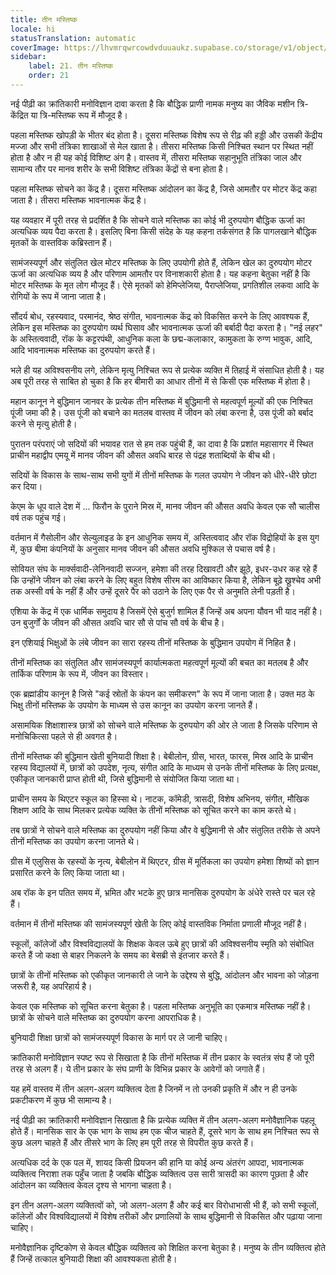 ```yaml
---
title: तीन मस्तिष्क
locale: hi
statusTranslation: automatic
coverImage: https://lhvmrqwrcowdvduuaukz.supabase.co/storage/v1/object/public/strapi-uploads/small_cover-educacion-fundamental.webp-2d51a7828a2b1309555be27f7e2a61a0.webp
sidebar:
    label: 21. तीन मस्तिष्क
    order: 21
---
```

नई पीढ़ी का क्रांतिकारी मनोविज्ञान दावा करता है कि बौद्धिक प्राणी नामक मनुष्य का जैविक मशीन त्रि-केंद्रित या त्रि-मस्तिष्क रूप में मौजूद है।

पहला मस्तिष्क खोपड़ी के भीतर बंद होता है। दूसरा मस्तिष्क विशेष रूप से रीढ़ की हड्डी और उसकी केंद्रीय मज्जा और सभी तंत्रिका शाखाओं से मेल खाता है। तीसरा मस्तिष्क किसी निश्चित स्थान पर स्थित नहीं होता है और न ही यह कोई विशिष्ट अंग है। वास्तव में, तीसरा मस्तिष्क सहानुभूति तंत्रिका जाल और सामान्य तौर पर मानव शरीर के सभी विशिष्ट तंत्रिका केंद्रों से बना होता है।

पहला मस्तिष्क सोचने का केंद्र है। दूसरा मस्तिष्क आंदोलन का केंद्र है, जिसे आमतौर पर मोटर केंद्र कहा जाता है। तीसरा मस्तिष्क भावनात्मक केंद्र है।

यह व्यवहार में पूरी तरह से प्रदर्शित है कि सोचने वाले मस्तिष्क का कोई भी दुरुपयोग बौद्धिक ऊर्जा का अत्यधिक व्यय पैदा करता है। इसलिए बिना किसी संदेह के यह कहना तर्कसंगत है कि पागलखाने बौद्धिक मृतकों के वास्तविक कब्रिस्तान हैं।

सामंजस्यपूर्ण और संतुलित खेल मोटर मस्तिष्क के लिए उपयोगी होते हैं, लेकिन खेल का दुरुपयोग मोटर ऊर्जा का अत्यधिक व्यय है और परिणाम आमतौर पर विनाशकारी होता है। यह कहना बेतुका नहीं है कि मोटर मस्तिष्क के मृत लोग मौजूद हैं। ऐसे मृतकों को हेमिप्लेजिया, पैराप्लेजिया, प्रगतिशील लकवा आदि के रोगियों के रूप में जाना जाता है।

सौंदर्य बोध, रहस्यवाद, परमानंद, श्रेष्ठ संगीत, भावनात्मक केंद्र को विकसित करने के लिए आवश्यक हैं, लेकिन इस मस्तिष्क का दुरुपयोग व्यर्थ घिसाव और भावनात्मक ऊर्जा की बर्बादी पैदा करता है। "नई लहर" के अस्तित्ववादी, रॉक के कट्टरपंथी, आधुनिक कला के छद्म-कलाकार, कामुकता के रुग्ण भावुक, आदि, आदि भावनात्मक मस्तिष्क का दुरुपयोग करते हैं।

भले ही यह अविश्वसनीय लगे, लेकिन मृत्यु निश्चित रूप से प्रत्येक व्यक्ति में तिहाई में संसाधित होती है। यह अब पूरी तरह से साबित हो चुका है कि हर बीमारी का आधार तीनों में से किसी एक मस्तिष्क में होता है।

महान कानून ने बुद्धिमान जानवर के प्रत्येक तीन मस्तिष्क में बुद्धिमानी से महत्वपूर्ण मूल्यों की एक निश्चित पूंजी जमा की है। उस पूंजी को बचाने का मतलब वास्तव में जीवन को लंबा करना है, उस पूंजी को बर्बाद करने से मृत्यु होती है।

पुरातन परंपराएं जो सदियों की भयावह रात से हम तक पहुंची हैं, का दावा है कि प्रशांत महासागर में स्थित प्राचीन महाद्वीप एमयू में मानव जीवन की औसत अवधि बारह से पंद्रह शताब्दियों के बीच थी।

सदियों के विकास के साथ-साथ सभी युगों में तीनों मस्तिष्क के गलत उपयोग ने जीवन को धीरे-धीरे छोटा कर दिया।

केएम के धूप वाले देश में ... फिरौन के पुराने मिस्र में, मानव जीवन की औसत अवधि केवल एक सौ चालीस वर्ष तक पहुंच गई।

वर्तमान में गैसोलीन और सेल्युलाइड के इन आधुनिक समय में, अस्तित्ववाद और रॉक विद्रोहियों के इस युग में, कुछ बीमा कंपनियों के अनुसार मानव जीवन की औसत अवधि मुश्किल से पचास वर्ष है।

सोवियत संघ के मार्क्सवादी-लेनिनवादी सज्जन, हमेशा की तरह दिखावटी और झूठे, इधर-उधर कह रहे हैं कि उन्होंने जीवन को लंबा करने के लिए बहुत विशेष सीरम का आविष्कार किया है, लेकिन बूढ़े ख्रुश्चेव अभी तक अस्सी वर्ष के नहीं हैं और उन्हें दूसरे पैर को उठाने के लिए एक पैर से अनुमति लेनी पड़ती है।

एशिया के केंद्र में एक धार्मिक समुदाय है जिसमें ऐसे बुजुर्ग शामिल हैं जिन्हें अब अपना यौवन भी याद नहीं है। उन बुजुर्गों के जीवन की औसत अवधि चार सौ से पांच सौ वर्ष के बीच है।

इन एशियाई भिक्षुओं के लंबे जीवन का सारा रहस्य तीनों मस्तिष्क के बुद्धिमान उपयोग में निहित है।

तीनों मस्तिष्क का संतुलित और सामंजस्यपूर्ण कार्यात्मकता महत्वपूर्ण मूल्यों की बचत का मतलब है और तार्किक परिणाम के रूप में, जीवन का विस्तार।

एक ब्रह्मांडीय कानून है जिसे "कई स्रोतों के कंपन का समीकरण" के रूप में जाना जाता है। उक्त मठ के भिक्षु तीनों मस्तिष्क के उपयोग के माध्यम से उस कानून का उपयोग करना जानते हैं।

असामयिक शिक्षाशास्त्र छात्रों को सोचने वाले मस्तिष्क के दुरुपयोग की ओर ले जाता है जिसके परिणाम से मनोचिकित्सा पहले से ही अवगत है।

तीनों मस्तिष्क की बुद्धिमान खेती बुनियादी शिक्षा है। बेबीलोन, ग्रीस, भारत, फारस, मिस्र आदि के प्राचीन रहस्य विद्यालयों में, छात्रों को उपदेश, नृत्य, संगीत आदि के माध्यम से उनके तीनों मस्तिष्क के लिए प्रत्यक्ष, एकीकृत जानकारी प्राप्त होती थी, जिसे बुद्धिमानी से संयोजित किया जाता था।

प्राचीन समय के थिएटर स्कूल का हिस्सा थे। नाटक, कॉमेडी, त्रासदी, विशेष अभिनय, संगीत, मौखिक शिक्षण आदि के साथ मिलकर प्रत्येक व्यक्ति के तीनों मस्तिष्क को सूचित करने का काम करते थे।

तब छात्रों ने सोचने वाले मस्तिष्क का दुरुपयोग नहीं किया और वे बुद्धिमानी से और संतुलित तरीके से अपने तीनों मस्तिष्क का उपयोग करना जानते थे।

ग्रीस में एलुसिस के रहस्यों के नृत्य, बेबीलोन में थिएटर, ग्रीस में मूर्तिकला का उपयोग हमेशा शिष्यों को ज्ञान प्रसारित करने के लिए किया जाता था।

अब रॉक के इन पतित समय में, भ्रमित और भटके हुए छात्र मानसिक दुरुपयोग के अंधेरे रास्ते पर चल रहे हैं।

वर्तमान में तीनों मस्तिष्क की सामंजस्यपूर्ण खेती के लिए कोई वास्तविक निर्माता प्रणाली मौजूद नहीं है।

स्कूलों, कॉलेजों और विश्वविद्यालयों के शिक्षक केवल ऊबे हुए छात्रों की अविश्वसनीय स्मृति को संबोधित करते हैं जो कक्षा से बाहर निकलने के समय का बेसब्री से इंतजार करते हैं।

छात्रों के तीनों मस्तिष्क को एकीकृत जानकारी ले जाने के उद्देश्य से बुद्धि, आंदोलन और भावना को जोड़ना जरूरी है, यह अपरिहार्य है।

केवल एक मस्तिष्क को सूचित करना बेतुका है। पहला मस्तिष्क अनुभूति का एकमात्र मस्तिष्क नहीं है। छात्रों के सोचने वाले मस्तिष्क का दुरुपयोग करना आपराधिक है।

बुनियादी शिक्षा छात्रों को सामंजस्यपूर्ण विकास के मार्ग पर ले जानी चाहिए।

क्रांतिकारी मनोविज्ञान स्पष्ट रूप से सिखाता है कि तीनों मस्तिष्क में तीन प्रकार के स्वतंत्र संघ हैं जो पूरी तरह से अलग हैं। ये तीन प्रकार के संघ प्राणी के विभिन्न प्रकार के आवेगों को जगाते हैं।

यह हमें वास्तव में तीन अलग-अलग व्यक्तित्व देता है जिनमें न तो उनकी प्रकृति में और न ही उनके प्रकटीकरण में कुछ भी सामान्य है।

नई पीढ़ी का क्रांतिकारी मनोविज्ञान सिखाता है कि प्रत्येक व्यक्ति में तीन अलग-अलग मनोवैज्ञानिक पहलू होते हैं। मानसिक सार के एक भाग के साथ हम एक चीज चाहते हैं, दूसरे भाग के साथ हम निश्चित रूप से कुछ अलग चाहते हैं और तीसरे भाग के लिए हम पूरी तरह से विपरीत कुछ करते हैं।

अत्यधिक दर्द के एक पल में, शायद किसी प्रियजन की हानि या कोई अन्य अंतरंग आपदा, भावनात्मक व्यक्तित्व निराशा तक पहुँच जाता है जबकि बौद्धिक व्यक्तित्व उस सारी त्रासदी का कारण पूछता है और आंदोलन का व्यक्तित्व केवल दृश्य से भागना चाहता है।

इन तीन अलग-अलग व्यक्तित्वों को, जो अलग-अलग हैं और कई बार विरोधाभासी भी हैं, को सभी स्कूलों, कॉलेजों और विश्वविद्यालयों में विशेष तरीकों और प्रणालियों के साथ बुद्धिमानी से विकसित और पढ़ाया जाना चाहिए।

मनोवैज्ञानिक दृष्टिकोण से केवल बौद्धिक व्यक्तित्व को शिक्षित करना बेतुका है। मनुष्य के तीन व्यक्तित्व होते हैं जिन्हें तत्काल बुनियादी शिक्षा की आवश्यकता होती है।

